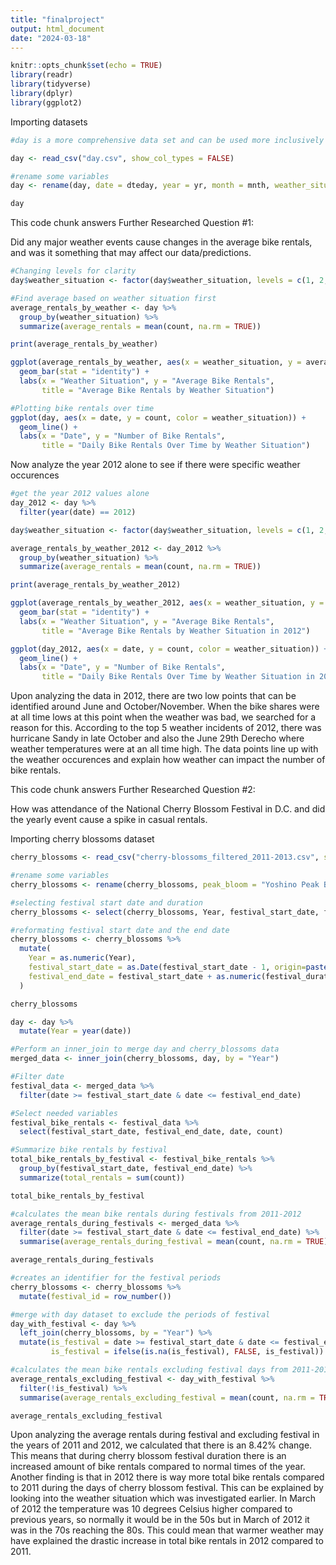 ```yaml
---
title: "finalproject"
output: html_document
date: "2024-03-18"
---
```


```r
knitr::opts_chunk$set(echo = TRUE)
library(readr)
library(tidyverse)
library(dplyr)
library(ggplot2)
```

Importing datasets
```r
#day is a more comprehensive data set and can be used more inclusively vs hourly.

day <- read_csv("day.csv", show_col_types = FALSE)

#rename some variables
day <- rename(day, date = dteday, year = yr, month = mnth, weather_situation = weathersit, count = cnt, serial = instant)

day
```
This code chunk answers Further Researched Question #1:

Did any major weather events cause changes in the average bike rentals, and was it something that may affect our data/predictions.

```r
#Changing levels for clarity
day$weather_situation <- factor(day$weather_situation, levels = c(1, 2, 3), labels = c("good", "okay", "bad"))

#Find average based on weather situation first
average_rentals_by_weather <- day %>%
  group_by(weather_situation) %>%
  summarize(average_rentals = mean(count, na.rm = TRUE))

print(average_rentals_by_weather)

ggplot(average_rentals_by_weather, aes(x = weather_situation, y = average_rentals)) +
  geom_bar(stat = "identity") +
  labs(x = "Weather Situation", y = "Average Bike Rentals", 
       title = "Average Bike Rentals by Weather Situation")

#Plotting bike rentals over time
ggplot(day, aes(x = date, y = count, color = weather_situation)) +
  geom_line() +
  labs(x = "Date", y = "Number of Bike Rentals",
       title = "Daily Bike Rentals Over Time by Weather Situation")
```

Now analyze the year 2012 alone to see if there were specific weather occurences
```r
#get the year 2012 values alone
day_2012 <- day %>% 
  filter(year(date) == 2012)

day$weather_situation <- factor(day$weather_situation, levels = c(1, 2, 3), labels = c("good", "okay", "bad"))

average_rentals_by_weather_2012 <- day_2012 %>%
  group_by(weather_situation) %>%
  summarize(average_rentals = mean(count, na.rm = TRUE))

print(average_rentals_by_weather_2012)

ggplot(average_rentals_by_weather_2012, aes(x = weather_situation, y = average_rentals)) +
  geom_bar(stat = "identity") +
  labs(x = "Weather Situation", y = "Average Bike Rentals", 
       title = "Average Bike Rentals by Weather Situation in 2012")

ggplot(day_2012, aes(x = date, y = count, color = weather_situation)) +
  geom_line() +
  labs(x = "Date", y = "Number of Bike Rentals",
       title = "Daily Bike Rentals Over Time by Weather Situation in 2012")
```

Upon analyzing the data in 2012, there are two low points that can be identified around June and October/November. When the bike shares were at all time lows at this point when the weather was bad, we searched for a reason for this. According to the top 5 weather incidents of 2012, there was hurricane Sandy in late October and also the June 29th Derecho where weather temperatures were at an all time high. The data points line up with the weather occurences and explain how weather can impact the number of bike rentals.


This code chunk answers Further Researched Question #2:

How was attendance of the National Cherry Blossom Festival in D.C. and did the yearly event cause a spike in casual rentals.

Importing cherry blossoms dataset
```r
cherry_blossoms <- read_csv("cherry-blossoms_filtered_2011-2013.csv", show_col_types = FALSE)

#rename some variables
cherry_blossoms <- rename(cherry_blossoms, peak_bloom = "Yoshino Peak Bloom Date", festival_start_date = "Festival Start Date", festival_duration = "Festival Duration")

#selecting festival start date and duration 
cherry_blossoms <- select(cherry_blossoms, Year, festival_start_date, festival_duration)

#reformating festival start date and the end date
cherry_blossoms <- cherry_blossoms %>%
  mutate(
    Year = as.numeric(Year),
    festival_start_date = as.Date(festival_start_date - 1, origin=paste0(Year - 1, "-12-31")),
    festival_end_date = festival_start_date + as.numeric(festival_duration) - 1
  )

cherry_blossoms

```

```r
day <- day %>%
  mutate(Year = year(date))

#Perform an inner_join to merge day and cherry_blossoms data
merged_data <- inner_join(cherry_blossoms, day, by = "Year")

#Filter date
festival_data <- merged_data %>%
  filter(date >= festival_start_date & date <= festival_end_date)

#Select needed variables
festival_bike_rentals <- festival_data %>%
  select(festival_start_date, festival_end_date, date, count)

#Summarize bike rentals by festival
total_bike_rentals_by_festival <- festival_bike_rentals %>%
  group_by(festival_start_date, festival_end_date) %>%
  summarize(total_rentals = sum(count))

total_bike_rentals_by_festival

#calculates the mean bike rentals during festivals from 2011-2012
average_rentals_during_festivals <- merged_data %>%
  filter(date >= festival_start_date & date <= festival_end_date) %>%
  summarise(average_rentals_during_festival = mean(count, na.rm = TRUE))

average_rentals_during_festivals

#creates an identifier for the festival periods
cherry_blossoms <- cherry_blossoms %>%
  mutate(festival_id = row_number())

#merge with day dataset to exclude the periods of festival
day_with_festival <- day %>%
  left_join(cherry_blossoms, by = "Year") %>%
  mutate(is_festival = date >= festival_start_date & date <= festival_end_date,
         is_festival = ifelse(is.na(is_festival), FALSE, is_festival))

#calculates the mean bike rentals excluding festival days from 2011-2012
average_rentals_excluding_festival <- day_with_festival %>%
  filter(!is_festival) %>%
  summarise(average_rentals_excluding_festival = mean(count, na.rm = TRUE))

average_rentals_excluding_festival

```

Upon analyzing the average rentals during festival and excluding festival in the years of 2011 and 2012, we calculated that there is an 8.42% change. This means that during cherry blossom festival duration there is an increased amount of bike rentals compared to normal times of the year. Another finding is that in 2012 there is way more total bike rentals compared to 2011 during the days of cherry blossom festival. This can be explained by looking into the weather situation which was investigated earlier. In March of 2012 the temperature was 10 degrees Celsius higher compared to previous years, so normally it would be in the 50s but in March of 2012 it was in the 70s reaching the 80s. This could mean that warmer weather may have explained the drastic increase in total bike rentals in 2012 compared to 2011.   

